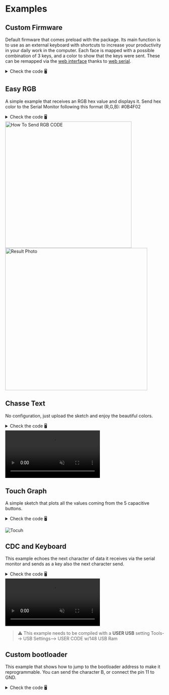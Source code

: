 


# Examples

## Custom Firmware
Default firmware that comes preload with the package. Its main function is to use as an external keyboard with shortcuts to increase your productivity in your daily work in the computer.
Each face is mapped with a possible combination of 3 keys, and a color to show that the keys were sent.
These can be remapped via the [web interface](https://cubetouch.noteolvid.es/keyRemapping/) thanks to [web serial](https://web.dev/serial/).

<details>
  <summary>Check the code 🖥</summary>

  ```cpp reference
  https://github.com/Noteolvides/CubeTouch/blob/main/Examples/CustomFirmware/CustomFirmware.ino
  ```

</details>

## Easy RGB
A simple example that receives an RGB hex value and displays it.
Send hex color to the Serial Monitor following this format (R,G,B): #0B4F02

<details>
  <summary>Check the code 🖥</summary>

  ```cpp reference
  https://github.com/Noteolvides/CubeTouch/blob/main/Examples/EasyRGB/EasyRGB.ino
  ```

</details>

<div className="container">
  <div className="row" style={{alignItems: "center"}}>
    <img
      height="400"
      style={{objectFit: 'contain'}}
      className="col col--6"
      src={require('./assets/EasyRGB.png').default}
      alt="How To Send RGB CODE"
    />
    <img
      height="450"
      style={{objectFit: 'contain'}}
      className="col col--6"
      src={require('./assets/EasyRGBPhoto.jpg').default}
      alt="Result Photo"
    />
  </div>
</div>

## Chasse Text
No configuration, just upload the sketch and enjoy the beautiful colors.
<details>
  <summary>Check the code 🖥</summary>

  ```cpp reference
  https://github.com/Noteolvides/CubeTouch/blob/main/Examples/ChasseTest/ChasseTest.ino
  ```

</details>


<div style={{display: "flex", justifyContent: "center"}}>
  <video autoPlay muted loop src={require('./assets/ChaseTest.mp4').default}/>
</div>

## Touch Graph
A simple sketch that plots all the values coming from the 5 capacitive buttons.

<details>
  <summary>Check the code 🖥</summary>

  ```cpp reference
  https://github.com/Noteolvides/CubeTouch/blob/main/Examples/TouchGraph/TouchGraph.ino
  ```

</details>

![Tocuh](./assets/TouchGraph.png)


## CDC and Keyboard
This example echoes the next character of data it receives via the serial monitor and sends as a key also the next character send.

<details>
  <summary>Check the code 🖥</summary>

  ```cpp reference
  https://github.com/Noteolvides/CubeTouch/blob/main/Examples/CDC_KEYBOARD/CDC_KEYBOARD.ino
  ```

</details>


<div className="margin-bottom--lg" style={{display: "flex", justifyContent: "center"}}>
  <video style={{width: "100%"}} autoPlay muted loop src={require('./assets/CDC_KEYBOARD.mp4').default}/>
</div>


> :warning: This example needs to be compiled with a **USER USB** setting
> Tools--> USB Settings--> USER CODE w/148 USB Ram

## Custom bootloader
This example that shows how to jump to the bootloader address to make it reprogrammable.
You can send the character B, or connect the pin 11 to GND.

<details>
  <summary>Check the code 🖥</summary>

  ```cpp reference
  https://github.com/Noteolvides/CubeTouch/blob/main/Examples/CustomBootloader/CustomBootloader.ino
  ```

</details>


